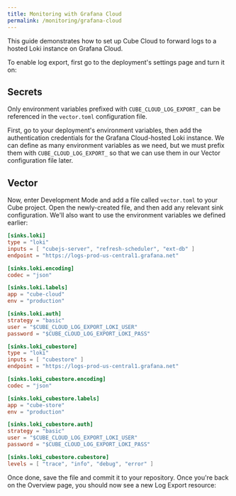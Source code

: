 ```yaml
---
title: Monitoring with Grafana Cloud
permalink: /monitoring/grafana-cloud
---
```


This guide demonstrates how to set up Cube Cloud to forward logs to a hosted Loki
instance on Grafana Cloud.

To enable log export, first go to the deployment's settings page and turn it on:

<Screenshot
  alt="Cube Cloud Settings Screen showing Log Export toggle"
  src="https://ucarecdn.com/8f1d395a-3317-4107-97ce-e0b6ed238aff/"
/>

## Secrets

<InfoBox>

Only environment variables prefixed with `CUBE_CLOUD_LOG_EXPORT_` can be
referenced in the `vector.toml` configuration file.

</InfoBox>

First, go to your deployment's environment variables, then add the
authentication credentials for the Grafana Cloud-hosted Loki instance. We can
define as many environment variables as we need, but we must prefix them with
`CUBE_CLOUD_LOG_EXPORT_` so that we can use them in our Vector configuration
file later.

<Screenshot
  alt="Cube Cloud Settings Screen showing Log Export environment variables"
  src="https://ucarecdn.com/2221cbed-fa8a-4ca9-be0b-9ceafcee9f37/"
/>

## Vector

Now, enter Development Mode and add a file called `vector.toml` to your Cube
project. Open the newly-created file, and then add any relevant sink
configuration. We'll also want to use the environment variables we defined
earlier:

```toml
[sinks.loki]
type = "loki"
inputs = [ "cubejs-server", "refresh-scheduler", "ext-db" ]
endpoint = "https://logs-prod-us-central1.grafana.net"

[sinks.loki.encoding]
codec = "json"

[sinks.loki.labels]
app = "cube-cloud"
env = "production"

[sinks.loki.auth]
strategy = "basic"
user = "$CUBE_CLOUD_LOG_EXPORT_LOKI_USER"
password = "$CUBE_CLOUD_LOG_EXPORT_LOKI_PASS"

[sinks.loki_cubestore]
type = "loki"
inputs = [ "cubestore" ]
endpoint = "https://logs-prod-us-central1.grafana.net"

[sinks.loki_cubestore.encoding]
codec = "json"

[sinks.loki_cubestore.labels]
app = "cube-store"
env = "production"

[sinks.loki_cubestore.auth]
strategy = "basic"
user = "$CUBE_CLOUD_LOG_EXPORT_LOKI_USER"
password = "$CUBE_CLOUD_LOG_EXPORT_LOKI_PASS"

[sinks.loki_cubestore.cubestore]
levels = [ "trace", "info", "debug", "error" ]
```

Once done, save the file and commit it to your repository. Once you're back on
the&nbsp;<Btn>Overview</Btn> page, you should now see a
new&nbsp;<Btn>Log Export</Btn> resource:

<Screenshot
  alt="Cube Cloud Overview screen showing Log Export resource"
  src="https://ucarecdn.com/468d4cda-0d26-4928-87f0-17df6185d9ce/"
/>